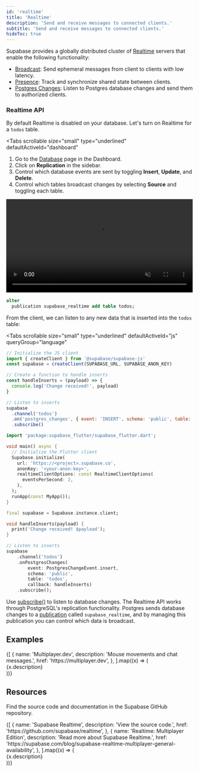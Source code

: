 ```yaml
---
id: 'realtime'
title: 'Realtime'
description: 'Send and receive messages to connected clients.'
subtitle: 'Send and receive messages to connected clients.'
hideToc: true
---
```


Supabase provides a globally distributed cluster of [Realtime](https://github.com/supabase/realtime) servers that enable the following functionality:

- [Broadcast](/docs/guides/realtime/broadcast): Send ephemeral messages from client to clients with low latency.
- [Presence](/docs/guides/realtime/presence): Track and synchronize shared state between clients.
- [Postgres Changes](/docs/guides/realtime/postgres-changes): Listen to Postgres database changes and send them to authorized clients.

### Realtime API

By default Realtime is disabled on your database. Let's turn on Realtime for a `todos` table.

 <Tabs
   scrollable
   size="small"
   type="underlined"
   defaultActiveId="dashboard"
 >
 <TabPanel id="dashboard" label="Dashboard">

1.  Go to the [Database](https://supabase.com/dashboard/project/_/database/tables) page in the Dashboard.
2.  Click on **Replication** in the sidebar.
3.  Control which database events are sent by toggling **Insert**, **Update**, and **Delete**.
4.  Control which tables broadcast changes by selecting **Source** and toggling each table.

<video width="99%" muted playsInline controls={true}>
  <source
    src="https://xguihxuzqibwxjnimxev.supabase.co/storage/v1/object/public/videos/docs/api/api-realtime.mp4"
    type="video/mp4"
  />
</video>

 </TabPanel>
 <TabPanel id="sql" label="SQL">

```sql
alter
  publication supabase_realtime add table todos;
```

 </TabPanel>
 </Tabs>

From the client, we can listen to any new data that is inserted into the `todos` table:

<Tabs
  scrollable
  size="small"
  type="underlined"
  defaultActiveId="js"
  queryGroup="language"
>
<TabPanel id="js" label="JavaScript">

```js
// Initialize the JS client
import { createClient } from '@supabase/supabase-js'
const supabase = createClient(SUPABASE_URL, SUPABASE_ANON_KEY)

// Create a function to handle inserts
const handleInserts = (payload) => {
  console.log('Change received!', payload)
}

// Listen to inserts
supabase
  .channel('todos')
  .on('postgres_changes', { event: 'INSERT', schema: 'public', table: 'todos' }, handleInserts)
  .subscribe()
```

</TabPanel>
<TabPanel id="dart" label="Dart">

```dart
import 'package:supabase_flutter/supabase_flutter.dart';

void main() async {
  // Initialize the Flutter client
  Supabase.initialize(
    url: 'https://<project>.supabase.co',
    anonKey: '<your-anon-key>',
    realtimeClientOptions: const RealtimeClientOptions(
      eventsPerSecond: 2,
    ),
  );
  runApp(const MyApp());
}

final supabase = Supabase.instance.client;

void handleInserts(payload) {
  print('Change received! $payload');
}

// Listen to inserts
supabase
    .channel('todos')
    .onPostgresChanges(
        event: PostgresChangeEvent.insert,
        schema: 'public',
        table: 'todos',
        callback: handleInserts)
    .subscribe();
```

</TabPanel>
</Tabs>

Use [subscribe()](/docs/reference/javascript/subscribe) to listen to database changes.
The Realtime API works through PostgreSQL's replication functionality. Postgres sends database changes to a [publication](/docs/guides/database/replication#publications)
called `supabase_realtime`, and by managing this publication you can control which data is broadcast.

## Examples

<div className="grid md:grid-cols-12 gap-4 not-prose">
  {[
    {
      name: 'Multiplayer.dev',
      description: 'Mouse movements and chat messages.',
      href: 'https://multiplayer.dev',
    },
  ].map((x) => (
    <div className="col-span-12" key={x.href}>
      <Link href={x.href} passHref>
        <GlassPanel title={x.name}>{x.description}</GlassPanel>
      </Link>
    </div>
  ))}
</div>

## Resources

Find the source code and documentation in the Supabase GitHub repository.

<div className="grid md:grid-cols-12 gap-4 not-prose">
  {[
    {
      name: 'Supabase Realtime',
      description: 'View the source code.',
      href: 'https://github.com/supabase/realtime',
    },
    {
      name: 'Realtime: Multiplayer Edition',
      description: 'Read more about Supabase Realtime.',
      href: 'https://supabase.com/blog/supabase-realtime-multiplayer-general-availability',
    },
  ].map((x) => (
    <div className="col-span-6" key={x.href}>
      <Link href={x.href} passHref>
        <GlassPanel title={x.name}>{x.description}</GlassPanel>
      </Link>
    </div>
  ))}
</div>
